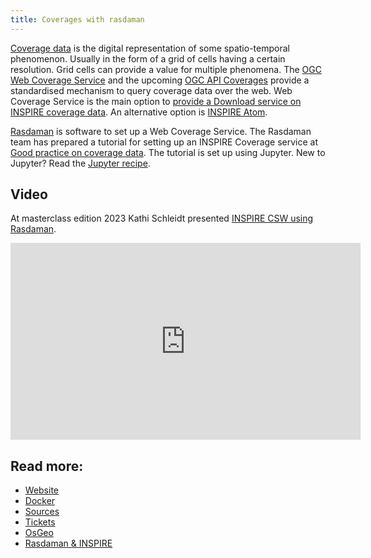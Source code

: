```yaml
---
title: Coverages with rasdaman
---
```


[Coverage data](https://en.wikipedia.org/wiki/Coverage_data) is the digital representation of some spatio-temporal phenomenon. Usually in the form of a grid of cells having a certain resolution. Grid cells can provide a value for multiple phenomena. The [OGC Web Coverage Service](https://www.ogc.org/standards/wcs) and the upcoming [OGC API Coverages](https://ogcapi.ogc.org/coverages/) provide a standardised mechanism to query coverage data over the web. Web Coverage Service is the main option to [provide a Download service on INSPIRE coverage data](https://inspire.ec.europa.eu/id/document/tg/download-wcs). An alternative option is [INSPIRE Atom](./webdav.qmd).

[Rasdaman](https://rasdaman.org) is software to set up a Web Coverage Service. The Rasdaman team has prepared a tutorial for setting up an INSPIRE Coverage service at
[Good practice on coverage data](https://inspire.rasdaman.org/). The tutorial is set up using Jupyter. New to Jupyter? Read the [Jupyter recipe](../utils/jupyter.qmd).

## Video

At masterclass edition 2023 Kathi Schleidt presented [INSPIRE CSW using Rasdaman](https://wur.yuja.com/v/ejp-sda-wcs?preload=false).

<iframe title='INSPIRE CSW using Rasdaman' width="560"  height="315"  src="https://wur.yuja.com/v/ejp-sda-wcs?preload=false" frameborder="0" webkitallowfullscreen mozallowfullscreen allowfullscreen loading="lazy"></iframe>

## Read more:


- [Website](https://rasdaman.org)
- [Docker](https://github.com/ARPASMR/rasdaman)
- [Sources](https://www.rasdaman.org/browser)
- [Tickets](https://www.rasdaman.org/report/1)
- [OsGeo](https://www.osgeo.org/projects/rasdaman)
- [Rasdaman & INSPIRE](https://inspire.rasdaman.org)
